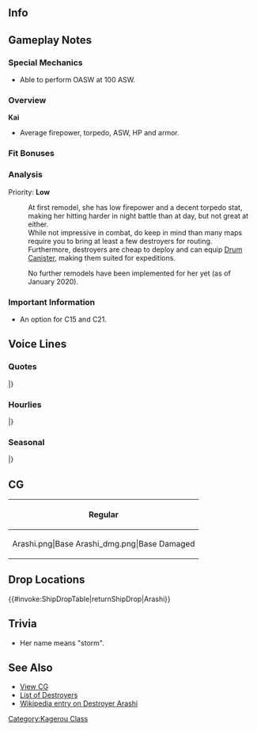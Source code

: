 ==Info==
{{KanmusuInfo|ID=254}}
{{KanmusuInfo|ID=254a}}

==Gameplay Notes==
===Special Mechanics===
* Able to perform OASW at 100 ASW.

===Overview===
'''Kai'''
* Average firepower, torpedo, ASW, HP and armor.  

===Fit Bonuses===
{{:{{BASEPAGENAME}}/Equipment Bonuses}}
{{clear}}

===Analysis===
Priority: '''Low'''

:At first remodel, she has low firepower and a decent torpedo stat, making her hitting harder in night battle than at day, but not great at either.
:While not impressive in combat, do keep in mind than many maps require you to bring at least a few destroyers for routing.
:Furthermore, destroyers are cheap to deploy and can equip [[Drum Canister]], making them suited for expeditions.

:No further remodels have been implemented for her yet (as of January 2020).

===Important Information===
* An option for C15 and C21.

==Voice Lines==
===Quotes===
{{ShipquoteHeader}}
{{ShipquoteKai
|scenario = Introduction
|origin = や、陽炎型駆逐艦十六番艦嵐だ！司令、よろしくな！会えて嬉しいぜ！
|translation = Yo! I'm 16th ship of the Kagerou-class destroyers, Arashi! Please take care of me! Nice to meet you!
|audio = Arashi-Intro.mp3
}}
{{ShipquoteKai
|scenario = Introduction
|kai = yes
|origin = よ、陽炎型駆逐艦十六番艦嵐だ！司令、さあ嵐を……巻き起こそうぜ！
|translation = Yo, I'm 16th ship of the Kagerou-class destroyers, Arashi! Come on, Commander... leave everything to me!
|audio = ArashiKai-Intro.mp3
}}
{{ShipquoteKai
|scenario = Library
|origin = 陽炎型駆逐艦十六番艦、嵐だ。第四駆逐隊を編成して、四水戦で活躍したぜ。
ミッドウェーでは、南雲機動部隊の護りについたんだ。その後も最前線を縦横無尽に駆け抜けて……
最期の時は、暗い海での前線の輸送作戦。僚艦の萩風と一緒さ。 嵐、そして四駆の仲間たち……覚えていてくれよな。頼むぜ。
|translation = I'm the 16th ship of the Kagerou-class destroyers, Arashi. As part of the 4th Destroyer Division, I was active in DesRon4.<ref>DesRon4 is the 4th Torpedo Squadron under Naka.</ref>
During Midway, I was protecting the Nagumo Task Force. Followed by breaking through the front line... My last moment was on that dark sea at the front line of a transport mission. Together with my sister-ship Hagikaze. Please don't forget me... and the rest of DesDiv4.<ref>The rest being: Nowaki, Hagikaze and Maikaze.</ref> I'm counting on you.
|audio = Arashi-Library.mp3
}}
{{ShipquoteKai
|scenario = Secretary 1
|origin = 俺かい？よし、任せろ！
|translation = Me? You got it, let's go!
|audio = Arashi-Sec1.mp3
}}
{{ShipquoteKai
|scenario = Secretary 2
|origin = ん？司令どうした？寂しいのか？まさかな、うふふ
|translation = Hmmm? What is it, Commander? You're lonely? You can't be. Hehe~
|audio = Arashi-Sec2.mp3
}}
{{ShipquoteKai
|scenario = Secretary 3
|origin = はぎぃやめなって！くすぐったいから！おほっ！…お、おお…？って司令かよ！
|translation = Hagi~ no, stop that! I'm ticklish! ... Oh, oh oh...? It's you, Commander!
|audio = Arashi-Sec3.mp3
}}
{{ShipquoteKai
|scenario = Secretary Idle
|origin = さぁ…何か退屈してきたぞー…体がなまってきたぞー…司令は何しとんじゃ。お、なんか忙しそうだな。すこし、待ってやるか。
|translation = Now...what should I do to relieve this boredom... I'll go soft... What to do, Commander. Oh, you're busy. I'll go wait a while then.
|audio = Arashi-SecIdle.mp3
}}
{{ShipquoteKai
|scenario = Wedding
|origin = んだよ、司令。嵐を呼んだか？萩の間違いなんじゃねぇの？…あ、俺でいいの？…そ、そっか。　何だよ改まって、照れるじゃんか！…え、これを指に…。へっ…えへへっ。な、何か、ガラじゃねぇけど…でも、サンキューな。…あったかいぜ。
|translation = Whatup, Commander. You called? You're not mistaking me for Hagi? ...Ah, you're fine with me? ...Tha... that so. What are you being so stiff for, you're making me blush! ...Eh, this ring... He~... Ehehe~. It doesn't really fit me... but thanks ...It's really warm.
|audio = Arashi-Wedding.mp3
}}
{{ShipquoteKai
|scenario = Secretary (Married)
|origin = 何だよ司令、疲れてるのかい？へっ、らしくねぇじゃん。いいよ、少し休んだら？俺が膝枕貸してやんぜ。ほら来なって。いいんだよ、たまには休んだって…な？
|translation = What's wrong, Commander, are you tired? He~ That's not like you. Alrighty then, do you want to take a break? I'll let you use my lap as a pillow. Come on. It's fine to take a break once in a while you know?
|audio = Arashi-SecMarried.mp3
}}
{{ShipquoteKai
|scenario = Player's Score
|origin = お、情報を見るのかい？大事大事♪いい事さ。ほらよ。
|translation = Oh, you want to see the information? It's very important♪ Here you go.
|audio = Arashi-PlayerScore.mp3
}}
{{ShipquoteKai
|scenario = Joining the Fleet
|origin = 第四駆逐隊、旗艦嵐、出るぜ！皆、ついてきな！
|translation =4th Destroyer Division, flagship Arashi, setting off! Everyone follow me! 
|audio = Arashi-JoinFleet.mp3
}}
{{ShipquoteKai
|scenario = Joining the Fleet
|kai = yes
|origin = 第四駆逐隊旗艦嵐、出るぜ！皆、ガツンと行こうぜ！
|translation = 4th Destroyer Division, flagship Arashi, setting off! Let's go with a bang everyone!
|audio = ArashiKai-JoinFleet.mp3
}}
{{ShipquoteKai
|scenario = Equipment 1
|origin = いいねぇ、みなぎるなぁ。サンキュー！
|translation =This is nice~ I'm overwhelmed~. Thanks~! 
|audio = Arashi-Equip1.mp3
}}
{{ShipquoteKai
|scenario = Equipment 2
|origin =ああ。ナメた潜水艦はぶっ飛ばさねぇとな。爆雷は頼むぜ。 
|translation = Ah, I'll beat up those cheeky subs. Please give me a depth charge.<ref>A convoy she was escorting had to abort the mission twice because of attacks from US submarines.</ref>
|audio = Arashi-Equip2.mp3
}}
{{ShipquoteKai
|scenario = Equipment 3
|origin = やるなぁ。いいぜ！
|translation = That's more like it. This is good!
|audio = Arashi-Equip3.mp3
}}
{{ShipquoteKai
|scenario = Supply
|origin = お、ありがたい。サンキューな。
|translation = Oh, I'm grateful. Thanks.
|audio = Arashi-Supply.mp3
}}
{{ShipquoteKai
|scenario = Docking (Minor Damage)
|origin = ひとっ風呂浴びるぜ。いいだろ？
|translation = I'll hit the baths now. Is that OK?
|audio = Arashi-DockMinor.mp3
}}
{{ShipquoteKai
|scenario = Docking (Minor Damage)
|kai = yes
|origin = 萩？…萩！呼んだか？…気のせい、か。
|translation = Hagi? ...Hagi! You called? ...Must have been my imagination.
|audio = ArashiKai-DockMinor.mp3
}}
{{ShipquoteKai
|scenario = Docking (Major Damage)
|origin = かぁーっ、傷に染みるねぇ。風呂は心の洗濯だな。司令も入るかい？
|translation = Gah, my wounds sting. Baths wash the mind clean too. Do you want to get in Commander?
|audio = Arashi-DockMajor.mp3
}}
{{ShipquoteKai
|scenario = Construction
|origin = ああ、なんか新しいの、出来たってさ。
|translation = Ah, it looks like something new has just been finished
|audio = Arashi-Construction.mp3
}}
{{ShipquoteKai
|scenario = Returning from Sortie
|origin = 作戦完了。艦隊戻ったぜ！
|translation = Operation over. The fleet has returned!
|audio = Arashi-SortieReturn.mp3
}}
{{ShipquoteKai
|scenario = Starting a Sortie
|origin = 陽炎型駆逐艦、嵐のお出ましだ。さぁ…嵐巻き起こしてやるぜ！見てなぁ！
|translation = Kagerou-class destroyer, Arashi, heading out. Ah... just leave it all up to me! Just watch me!
|audio = Arashi-Sortie.mp3
}}
{{ShipquoteKai
|scenario = Starting a Battle
|origin = 敵艦発見！合戦準備！撃ち方―…はじめ！
|translation = Enemy ships spotted! Battle stations! Open... fire!
|audio = Arashi-BattleStart.mp3
}}
{{ShipquoteKai
|scenario = Attack
|origin = さぁやってやるぜ！嵐巻き起こせ！
|translation = Let's get started! Leave it up to me!
|audio = Arashi-Attack.mp3
}}
{{ShipquoteKai
|scenario = Night Battle Attack 
|origin = 天下の第四駆逐隊、まかり通る！
|translation = The greatest 4th Destroyer Division, won't let you get away!
|audio = Arashi-NightAttack.mp3
}}
{{ShipquoteKai
|scenario = Night Battle
|origin = さーて夜戦だ…慎重に大胆に…突入だ！
|translation = Right, it's time for night battle... whether carefully or brashly... charge ahead!
|audio = Arashi-NightBattle.mp3
}}
{{ShipquoteKai
|scenario = MVP
|origin = へっへーん。巻き起こした嵐、しっかり目に焼き付けたか？うん、司令とみんなのおかげさ。
|translation = Hehen~ Did you burn my meteoric image into your eyes? Yup, thanks for the work Commander, everyone.
|audio = Arashi-MVP.mp3
}}
{{ShipquoteKai
|scenario = Minor Damage 1
|origin = ぐあぁっ！チッ、どこからだ！
|translation = Gaah! Tch, where was that from!
|audio = Arashi-MinorDamage1.mp3
}}
{{ShipquoteKai
|scenario = Minor Damage 2
|origin = なっ…なんだなんだ！？敵はどこだ！
|translation = Wh... what what!? Where is the enemy!
|audio = Arashi-MinorDamage2.mp3
}}
{{ShipquoteKai
|scenario = Major Damage
|origin = ちぃっ！なんだよ好き放題やりやがって…だがな…まだ沈まねぇよ！
|translation = Tch! What are you doing as you please... but... I won't sink!
|audio = Arashi-MajorDamage.mp3
}}
{{ShipquoteKai
|scenario = Sunk
|origin = 俺…沈むのか…。萩…また一緒だな…。時雨…あとは…頼んだぜ…
|translation = I'm... sinking huh. Hagi... I'm coming to meet you... Shigure... I leave... everything to you...<ref>Shigure was the sole survivor of the engagement in which she sank.</ref>
|audio = Arashi-Sinking.mp3
}}
|} <references/>

{{clear}}

===Hourlies===
{{ShipquoteHeader | type = hourly}}
{{ShipquoteKai
|scenario = 00:00 
|origin = あー、司令、なんだ、その、今日は、この嵐が秘書艦を担当してやるぜ。おお、時報も任せておけ。今、ちょうど深夜零時だ、ああ。
|translation = Ah, Commander, whatup. Today, I'll be the secretary ship. Oh, leave the time announcements to me. It's midnight now~
|audio = ArashiKai-0000.mp3
}}
{{ShipquoteKai
|scenario = 01:00 
|origin = マルヒトマルマルだぞ、司令。夜は…夜はちびっと緊張するな。ちびっと…なあ？
|translation = It's 0100, Commander. The night... the night makes me a bit nervous. Just a bit... right?
|audio = ArashiKai-0100.mp3
}}
{{ShipquoteKai
|scenario = 02:00 
|origin = マルフタマルマルになったぞ、司令。なんだ、資料を読んでいるのか？暗いとこで本読むと、目が悪くなるぞ。この、探照灯で…
|translation = It's now 0200, Commander. What's this, you're reading documents? Reading things in dark places will ruin your eyes you know. Here, have this searchlight...
|audio = ArashiKai-0200.mp3
}}
{{ShipquoteKai
|scenario = 03:00 
|origin = マルサンマルマルだ、司令。あー…夜は、なんか落ち着かねえな。
|translation = It's 0300, Commander. Ah... somehow, I can't settle down at night.
|audio = ArashiKai-0300.mp3
}}
{{ShipquoteKai
|scenario = 04:00 
|origin = マルヨンマルマルだぞ。夜中は、なんかやだよな。あ、そうでもない？そうか…司令はすげーなあ、川内さんの仲間だなあ…
|translation = It's 0400. I don't like the dead of the night. Ah, you don't feel the same? I see... You're amazing, Commander. You're just like Sendai-san...
|audio = ArashiKai-0400.mp3
}}
{{ShipquoteKai
|scenario = 05:00 
|origin = マルゴーマルマル！よーやく朝だあ、朝！やったー！朝だー！司令、朝だぞー！
|translation = 0500! It's almost morning you know! Woohoo! Morning~! Commander, it's morning you know!
|audio = ArashiKai-0500.mp3
}}
{{ShipquoteKai
|scenario = 06:00 
|origin = マルロクマルマルだ！艦隊、総員起こし！司令、次は飯だな！さあ早く朝飯をつくってくれ！…え？俺？…俺ぇ！？
|translation = It's 0600! Fleet, all hands assemble! Breakfast is next, Commander! Come on, hurry up and make breakfast! ...Eh? Me? ... Me!?
|audio = ArashiKai-0600.mp3
}}
{{ShipquoteKai
|scenario = 07:00 
|origin = マルナナ、マルマルだ。萩にやり方聞いて、今やってっけどさあ…食えるモンになっかなー…？あ、一応味噌汁と麦飯、あと干物な！
|translation = It's 0700. I asked Hagi how to do it. Even if I did it... it's still fine to eat right...? Ah, first up is miso soup then barley rice and finally dried fish!
|audio = ArashiKai-0700.mp3
}}
{{ShipquoteKai
|scenario = 08:00 
|origin = マルハチマルマル。どうだった、俺の飯…あっ食えた？意外とうまい？そ、そうだろ、当然さ！第四駆逐隊舐めんなよ、へ、へへへへへ、へへっ！
|translation = 0800. How was my food? Surprisingly good? Is... is that so... Of course it is! Don't underestimate the 4th Destroyer Squadron! Hehehehehehehe~!
|audio = ArashiKai-0800.mp3
}}
{{ShipquoteKai
|scenario = 09:00 
|origin = マルキューマルマルだ。司令、よーし、第四駆逐隊、集合だ！いいかみんな、夜でも負けない特訓を開始する。まずこの…
|translation = It's 0900. Alright, Commander; 4th Destroyer Division assemble! Listen up, we're going to have some special training to not lose at night. First off...
|audio = ArashiKai-0900.mp3
}}
{{ShipquoteKai
|scenario = 10:00 
|origin = ヒトマルマルマルだぞ司令。我が四駆も、めきめきと練度が上がっている。ああ、前線もいつでもオーケーだ。任せろ！
|translation = It's 1000, Commander. We, DesRon4, have made great progress with our skills. Ah, sending us to the front line is totally OK. Leave it to us!
|audio = ArashiKai-1000.mp3
}}
{{ShipquoteKai
|scenario = 11:00 
|origin = ヒトヒトマルマルだ。…おお、水雷戦隊で出撃か。オーケー、旗艦は誰だ！？那珂さんか？まさか神通さん？…え、えぇ！？川内さん！？
|translation = It's 1100 ...Oh, the torpedo squadron is sortieing. OK, who is the flagship!? Naka-san? It can't be Jintsuu-san? ...Eh, eh!? Sendai-san!?
|audio = ArashiKai-1100.mp3
}}
{{ShipquoteKai
|scenario = 12:00 
|origin = ヒトフータマルマール！なあ司令、昼はがっつりとしたカレーにしようぜ！今日間宮さんとこ、足柄さんはいってるってー！行こうぜ！
|translation = 1200! Hey Commander, let's have a big helping of curry for lunch! Ashigara-san told me that it's on Mamiya's menu today! Let's go!
|audio = ArashiKai-1200.mp3
}}
{{ShipquoteKai
|scenario = 13:00 
|origin = ヒトサンマルマル。やー、いいねえ。カツカレーいいよお！あれはいいもんだ。これで勝つ！って気がすんねー。はぁー…食った食った！
|translation = 1300. Man~ pork cutlet curry is great! It really is great. It makes you feel like "Now you'll win!". Haaa~ eat up!
|audio = ArashiKai-1300.mp3
}}
{{ShipquoteKai
|scenario = 14:00 
|origin = ヒトヨンマル…おお、のわっち！元気でやってっかー？おう、俺の方はばっちりさ。司令との相性だって…なあ司令？あれっ、いない！
|translation = 140... Oh, Nowacchi! Are you feeling good? Ou, I'm feeling great. My compatibility with the commander you say... Hey Commander? Huh, he's gone!
|audio = ArashiKai-1400.mp3
}}
{{ShipquoteKai
|scenario = 15:00 
|origin = ヒトゴーマルマルだぜ、司令。ああ、一航戦の最期の話か。…嫌なもんだぜ、負け戦ってのは。いつだって…嫌なもんさ。
|translation = It's 1500, Commander. Ah, the story of the 1st Carrier Division's final moments. ...It's unpleasant, it was a losing battle after all. That's why... it's unpleasant.<ref>She was part of the escort for Akagi and Kaga at Midway.</ref>
|audio = ArashiKai-1500.mp3
}}
{{ShipquoteKai
|scenario = 16:00 
|origin = ヒトロクマルマ…あ、翔鶴さん！お疲れっす！はい、元気してますよ！また、一緒に出撃したいっすね！はい！楽しみにしてます！
|translation = 160... Ah, Shoukaku-san! Thanks for your work! Yes, I'm fine thanks! Let's sortie together again sometime! Yes! I'll be looking forward to it!
|audio = ArashiKai-1600.mp3
}}
{{ShipquoteKai
|scenario = 17:00 
|origin =ヒトナナマルマルだぜ、司令。夕焼け綺麗だよな…あれ、夕焼けボケっとみてたら、なんか、泣けてきた。あ、あれ？ 
|translation = It's 1700, Commander. The sunset is beautiful... Huh, I'm just looking at the sunset but somehow tears are flowing. Hu...huh?
|audio = ArashiKai-1700.mp3
}}
{{ShipquoteKai
|scenario = 18:00 
|origin = ヒトハチーマルマルッ。司令、夕飯どうする？俺、また作ってみようか？このレシピ見てさ。えっと…ふう、か、でん、ぴ…ん、ふ？ふ、はて…
|translation = 1800. What do you want for dinner, Commander? You want me to make something again? Let me see the recipe. Erm... fuu, ka, den, pin, fu? Fu, let's see...
|audio = ArashiKai-1800.mp3
}}
{{ShipquoteKai
|scenario = 19:00 
|origin = ヒトキュウマルマ…おお、陽炎ねえ！え、差し入れ？ふんふん。あっ、なんかいい匂いだ！いいのか？助かる！司令、食べ物、キター！
|translation = 190... Oh, Kagerou-nee! Eh, some food? Funfun~ Ah, it smells really good! Is this alright? You saved me! The food is here, Commander!
|audio = ArashiKai-1900.mp3
}}
{{ShipquoteKai
|scenario = 20:00 
|origin = フタマルマルマル。陽炎ねえの差し入れ、汁だな。クラムチャウダー…だって。…うん、うん…麦飯にも意外と合うよなー。…うまいぜ！飯が進むよ！
|translation = 2000. Kagerou-nee's meal was really liquid huh. It's because it was clam chowder... Yup, yup... the barely rice was surprisingly complimentary... It's delicious! Let's keep eating!
|audio = ArashiKai-2000.mp3
}}
{{ShipquoteKai
|scenario = 21:00 
|origin = フタヒトマルマル…なーんかこの時間、嫌な予感すんだよなあ…はっ、川内さん！えっ、はっ、はい！夜の出撃っすね、お供します…
|translation = 2100. This time somehow gives me a bad feeling... Sigh... Sendai-san! Eh... Ye... yes! A night sortie right. I'll accompany you.<ref>The final transport fleet she was part off knew they were going to encounter USN ships in [https://en.wikipedia.org/wiki/Battle_of_Vella_Gulf Vella Gulf]</ref>
|audio = ArashiKai-2100.mp3
}}
{{ShipquoteKai
|scenario = 22:00 
|origin = フタフタマルマル。警戒を厳に…えっ、時雨何か言った？てっ敵！？回避！回避！体制を立て直して反撃だ！ちっくしょー！
|translation = 2300. Keep your eyes open... Eh, what did you say Shigure? Enemies!? Evade! Evade! Reform the lines to counterattack! Goddamnit!<ref>The USN ships that were stalking the transport fleet launched their attack around this time.</ref>
|audio = ArashiKai-2200.mp3
}}
{{ShipquoteKai
|scenario = 23:00 
|origin = フタサンマルマル。戻ったぜ、足はついてるぜ、一応な。な、なんだよ！泣かなくたっていいだろう司令。なんだよ、ったく…
|translation = 2300. We're back... my legs are still attached... for now. Wh... what! It's good that I didn't cry, Commander? Whatever, geez...
|audio = ArashiKai-2300.mp3
}}
|} <references/>

{{clear}}

===Seasonal===
{{SeasonalHeaderOld}}
{{SeasonalQuote
|scenario = [[Seasonal/Christmas_2015|Christmas 2015]]
|origin = メリークリスマス、司令。四駆のみんなからプレゼントがあるんだぜ。いいか、みんな？せいの…うわ！！あぁ…怒ってる…
|translation =	Merry Christmas, Commander. All of us in DesDiv4 have a present for you. Alright, everyone? One, two… Rawr!! Ah… he’s angry…
|audio = Arashi_Christmas_2015_Sec1.ogg
|notes =
}}
{{SeasonalQuote
|scenario = [[Seasonal/End_of_Year_2015|End of Year 2015]]
|origin = 時雨…皆何やっているの？大掃除？そかそか。えぇ、俺もやるの？まじかよ…
|translation = Shigure… What’s everyone up to? Spring cleaning? I see, I see. Eh, I have to do it too? Seriousy…
|audio = Arashi_Year_End_2015_Sec1.ogg
|notes = 
}}
{{SeasonalQuote
|scenario = [[Seasonal/New_Year_2016|New Year 2016]]
|origin = 司令、新年あけおめだ。今年も俺や四駆のみんなをよろしく頼むぜ。さあ、ばーと繰り出そうぜ！はぎ、のわっち、まい、行くぞ！
|translation =	Happy New Year, Commander. Take care of us in DesDiv4 again this year. Now, let’s set off with a bang! Hagi, Nowacchi, Mai; let’s go!
|audio = Arashi_New_Year_2016_Sec1.ogg
|notes = 
}}
{{SeasonalQuote
|scenario = [[Seasonal/Setsubun_2016|Setsubun 2016]]
|origin = 鬼は～外ッ！ 福は～内ッ！ 今年の鬼役は誰だぁ？ え？ あぁ～…川内さん？ あぁ、投げにくいなぁ。まぁ、いっか。トリャ～～！
|translation =	Demon, begone~! Fortune, welcome~! Who is playing the Oni this year? Eh? Ah… Sendai-san? Ah, it’s hard to throw now. Oh well. Take thiiiissss!
|audio = Arashi_Setsubun_2016_Sec1.ogg
|notes = 
}}
{{SeasonalQuote
|scenario = [[Seasonal/Valentine%27s_Day_2016|Valentine’s Day 2016]]
|origin = し、司令さ、これ、あげるよ。ん…まぁ、たいしたもんじゃないんで。あんま気にすんな。
|translation =	Th-this is for you, Commander. Mmm… Well, it’s no big deal. Don’t dwell on it.
|audio = Arashi_Valentine_Sec2.ogg
|notes = Secretary 1
}}
{{SeasonalQuote
|scenario = [[Seasonal/Valentine%27s_Day_2016|Valentine’s Day 2016]]
|origin = 司令、さっきあげた包み、開けた？あぁ…まだ？…そう…いや、別に良いんだ。別に…
|translation =	Did you open the gift I gave you, Commander? Ah… You haven’t? …I see… No, it’s nothing. Nothing at all…
|audio = Arashi_Valentine_Sec1.ogg
|notes = Secretary 2
}}
{{SeasonalQuote
|scenario = [[Seasonal/White_Day_2016|White Day 2016]]
|origin = これ、なに…？えぇ…チョコのお返し…マジで！？か、返してって言われても返さないよ？
|translation =	What’s this…? Eh, in return for the chocolates… Seriously!? I-I won’t give it back if you ask, you know?
|audio = Arashi_White_Day_2016.ogg
|notes = 
}}
{{SeasonalQuote
|scenario = [[Seasonal/Coming_of_Spring_2016|Spring 2016]]
|origin = やったぜ、春だ！この季節、なんかいいよなぁ。花見に行こう。四駆のみんなを誘ってさぁ。
|translation =	Alright, it’s spring! This season feels kinda good. Let’s go cherry blossom viewing. We’ll invitie everyone in DesDiv4.
|audio = Arashi_Spring_2016_Sec1.mp3
|notes = 
}}
{{SeasonalQuote
|scenario = [[Seasonal/Third_Anniversary|3rd Anniversary]]
|origin = 嵐を巻き起こして、俺たちついに三周年かよ。マジか…司令、みんな、サンキュな。
|translation = A storm is brewing, it’s our 3rd Anniversary. Seriously… Commander, everyone; thank you.
|audio = Arashi_3rd_Anniversary_Sec1.mp3
|notes = 
}}
{{SeasonalQuote
|scenario = [[Seasonal/Rainy_Season_2016|Rainy Season 2016]]
|origin = やややぁ、また雨じゃんか。どうも雨が続くと、体の調子がおかしくなるよ。司令は平気か？
|translation =	Awww, it’s raining again. When the rain keeps falling I start to feel weird. Are you fine, Commander?
|audio = Arashi_Rainy_Season_2016_Sec1.mp3
|notes = 
}}
{{SeasonalQuote
|scenario = [[Seasonal/Early_Summer_2016|Early Summer 2016]]
|origin = おう、舞なんか元気だな。えぇ、のわっちと水着買いに行くの？ふーん…
|translation =	Oh, you’re looking kinda happy, Mai. Eh, you’re going swimsuit shopping with Nowacchi? Hmmm…
|audio = Arashi_Early_Summer_Sec1_2016.ogg
|notes = 
}}
{{SeasonalQuote
|scenario = [[Seasonal/Summer_2016|Midsummer 2016]]
|origin = 萩、なになに？えぇ、水着で、浜辺へ？いいよ、俺はそういうのは…司令も、行くんだ？
|translation =	What is it, Hagi? Eh, going to the beach in swimsuits? I’m fine, that’s something I… Is the Commander coming too?
|audio = Arashi_Sec1_Midsummer_2016.ogg
|notes = 
}}
{{SeasonalQuote
|scenario = [[Seasonal/Autumn_2016|Autumn 2016]]
|origin = よーし！夏の夜を乗り切ったぞぉ！これでもう大丈夫だ！時雨、川内さん、俺は勝ったぞぉ！
|translation =	Alriiiiight! I’ve gotten through summer! I’ll be fine now! Shigure, Sendai-san; I won!
|audio = Arashi_Autumn_2016_Sec1.mp3
|notes = 
}}
{{SeasonalQuote
|scenario = [[Seasonal/Saury_2016|Saury Festival 2016]]
|origin = なんか…みんな探照灯と三式、磨いてな。どうしたんだ？何が始まるんだ？
|translation =	Everyone is kinda… shining brightly with searchlights and Type 3s. What’s going on? What are you going to do?
|audio = Arashi_Sec1_Saury_2016.mp3
|notes = 
}}
{{SeasonalQuote
|scenario = [[Seasonal/Autumn_2016|Autumn 2016]]
|origin = へっくしょんっ！うぅ、いきなり寒くなってきたなぁ。司令、風邪移したろ？へっくしょんっ！
|translation =	*Hachoo*! Urgh, it’s gotten cold all of a sudden. Did you give me a cold, Commander? *Hachoo*!
|audio = Arashi_Late_Autumn_2017_Sec1.mp3
|notes = 
}}
{{SeasonalQuote
|scenario = [[Seasonal/Fourth_Anniversary|4th Anniversary]]
|origin = 俺たち遂に四周年か…すげぇ。嵐、巻き起こしちまったな。
|translation =	It’s our 4th Anniversary… Woow. I’m all excited now.
|audio = Arashi_4th_Anniversary_Sec1_2017.mp3
|notes = 
}}
{{SeasonalQuote
|scenario = [[Seasonal/Fifth_Anniversary|5th Anniversary]]
|origin = 司令、おめでとう。今日は俺たちの、特別な日じゃないか？俺もちびっと嬉しいぜ。
|translation =	Congratulations, Commander. Today is our special day right? I’m kinda happy too.
|audio = Arashi_5th_Anniversary_Sec1.mp3
|notes = 
}}
|}<references/>

{{clear}}

==CG==
{| class="mw-collapsible mw-collapsed wikitable" style="width: 100%;"
!Regular
|-
|<gallery>
Arashi.png|Base
Arashi_dmg.png|Base Damaged
</gallery>
|}

==Drop Locations==
{{#invoke:ShipDropTable|returnShipDrop|Arashi}}

==Trivia==
*Her name means "storm".

==See Also==
*[[{{PAGENAMEE}}/Gallery|View {{PAGENAME}}  CG]]
*[[EliteDD|List of Destroyers]]
*[[wikipedia:Japanese_destroyer_Arashi|Wikipedia entry on Destroyer Arashi]]
[[Category:Kagerou Class]]
{{shiplist}}
